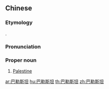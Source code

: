 ==Chinese==
{{zh-forms|gloss=-}}

===Etymology===
{{bor|zh|la|Palaestīna||Roman province of Palestine}}.

===Pronunciation===
{{zh-pron
|m=Bālèsītǎn
|c=baa1 lak6 si1 taan2
|h=pfs=Pâ-le̍t-sṳ̂-thán
|mn=qz:Pa-liak-sir-thán/xm,zz:Pa-lek-su-thán
|cat=pn
}}

===Proper noun===
{{zh-proper noun}}

# [[Palestine]]

[[ar:巴勒斯坦]]
[[hu:巴勒斯坦]]
[[th:巴勒斯坦]]
[[zh:巴勒斯坦]]